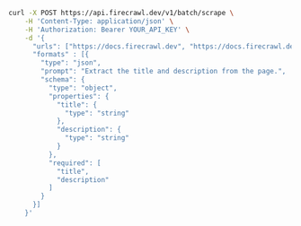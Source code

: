 ```bash cURL
curl -X POST https://api.firecrawl.dev/v1/batch/scrape \
    -H 'Content-Type: application/json' \
    -H 'Authorization: Bearer YOUR_API_KEY' \
    -d '{
      "urls": ["https://docs.firecrawl.dev", "https://docs.firecrawl.dev/sdks/overview"],
      "formats" : [{
        "type": "json",
        "prompt": "Extract the title and description from the page.",
        "schema": {
          "type": "object",
          "properties": {
            "title": {
              "type": "string"
            },
            "description": {
              "type": "string"
            }
          },
          "required": [
            "title",
            "description"
          ]
        }
      }]
    }'
